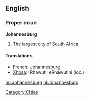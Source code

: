 ==English==

===Proper noun===
{{wikipedia}}
'''Johannesburg'''

# The largest [[city]] of [[South Africa]].

====Translations====

* French: Johannesburg
* [[Xhosa]]: iRhawuti, eRhawutini (''loc.'')

[[Category:Cities]]

[[hu:Johannesburg]]
[[nl:Johannesburg]]